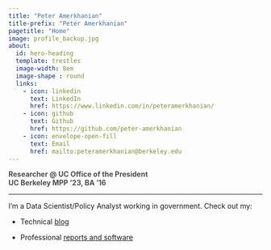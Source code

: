 ```yaml
---
title: "Peter Amerkhanian"
title-prefix: "Peter Amerkhanian"
pagetitle: "Home"
image: profile_backup.jpg
about:
  id: hero-heading
  template: trestles
  image-width: 8em
  image-shape : round
  links:
    - icon: linkedin
      text: LinkedIn
      href: https://www.linkedin.com/in/peteramerkhanian/
    - icon: github
      text: Github
      href: https://github.com/peter-amerkhanian
    - icon: envelope-open-fill
      text: Email
      href: mailto:peteramerkhanian@berkeley.edu
---
```

<p style="font-weight: 650; color: #4d4d4d">Researcher @ UC Office of the President    
UC Berkeley MPP '23, BA '16
</p>
<hr>
I’m a Data Scientist/Policy Analyst working in government. Check out my:      

- Technical [blog](blog.qmd)

- Professional [reports and software](projects.qmd)